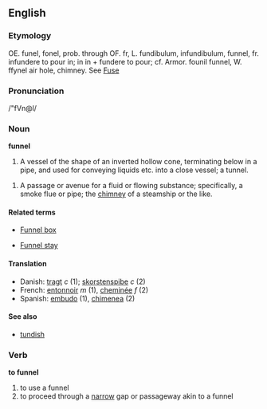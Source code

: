 ==English==
===Etymology===
OE. funel, fonel, prob. through OF. fr, L.
fundibulum, infundibulum, funnel, fr. infundere to pour in;
in in + fundere to pour; cf. Armor. founil funnel, W. ffynel
air hole, chimney. See [[Fuse]]

===Pronunciation===

/"fVn@l/

===Noun===
'''funnel'''

#A vessel of the shape of an inverted hollow cone, terminating below in a pipe, and used for conveying liquids etc. into a close vessel; a tunnel.

#A passage or avenue for a fluid or flowing substance; specifically, a smoke flue or pipe; the [[chimney]] of a steamship or the like.

====Related terms====
*[[Funnel box]] 
<!-- (Mining), an apparatus for collecting finely
   crushed ore from water. --Knight.
-->
*[[Funnel stay]]
<!-- (Naut.), one of the ropes or rods steadying a
   steamer's funnel.-->

====Translation====
*Danish: [[tragt]] ''c'' (1); [[skorstenspibe]] ''c'' (2)
*French: [[entonnoir]] ''m'' (1), [[cheminée]] ''f'' (2)
*Spanish: [[embudo]] (1), [[chimenea]] (2)

====See also====
*[[tundish]]

===Verb===
'''to funnel'''
#to use a funnel
#to proceed through a [[narrow]] gap or passageway akin to a funnel